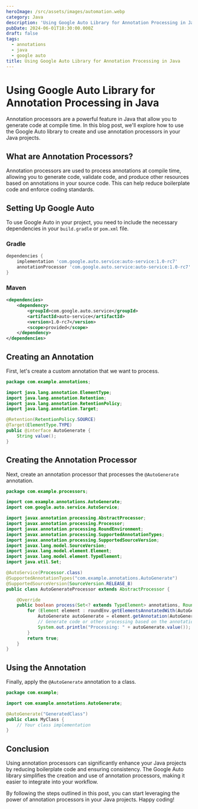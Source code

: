 ```yaml
---
heroImage: /src/assets/images/automation.webp
category: Java
description: 'Using Google Auto Library for Annotation Processing in Java'
pubDate: 2024-06-01T18:30:00.000Z
draft: false
tags:
  - annotations
  - java
  - google auto
title: Using Google Auto Library for Annotation Processing in Java
---
```


# Using Google Auto Library for Annotation Processing in Java

Annotation processors are a powerful feature in Java that allow you to generate code at compile time. In this blog post, we'll explore how to use the Google Auto library to create and use annotation processors in your Java projects.

## What are Annotation Processors?

Annotation processors are used to process annotations at compile time, allowing you to generate code, validate code, and produce other resources based on annotations in your source code. This can help reduce boilerplate code and enforce coding standards.

## Setting Up Google Auto

To use Google Auto in your project, you need to include the necessary dependencies in your `build.gradle` or `pom.xml` file.

### Gradle

```groovy
dependencies {
    implementation 'com.google.auto.service:auto-service:1.0-rc7'
    annotationProcessor 'com.google.auto.service:auto-service:1.0-rc7'
}
```

### Maven

```xml
<dependencies>
    <dependency>
        <groupId>com.google.auto.service</groupId>
        <artifactId>auto-service</artifactId>
        <version>1.0-rc7</version>
        <scope>provided</scope>
    </dependency>
</dependencies>
```

## Creating an Annotation

First, let's create a custom annotation that we want to process.

```java
package com.example.annotations;

import java.lang.annotation.ElementType;
import java.lang.annotation.Retention;
import java.lang.annotation.RetentionPolicy;
import java.lang.annotation.Target;

@Retention(RetentionPolicy.SOURCE)
@Target(ElementType.TYPE)
public @interface AutoGenerate {
    String value();
}
```

## Creating the Annotation Processor

Next, create an annotation processor that processes the `@AutoGenerate` annotation.

```java
package com.example.processors;

import com.example.annotations.AutoGenerate;
import com.google.auto.service.AutoService;

import javax.annotation.processing.AbstractProcessor;
import javax.annotation.processing.Processor;
import javax.annotation.processing.RoundEnvironment;
import javax.annotation.processing.SupportedAnnotationTypes;
import javax.annotation.processing.SupportedSourceVersion;
import javax.lang.model.SourceVersion;
import javax.lang.model.element.Element;
import javax.lang.model.element.TypeElement;
import java.util.Set;

@AutoService(Processor.class)
@SupportedAnnotationTypes("com.example.annotations.AutoGenerate")
@SupportedSourceVersion(SourceVersion.RELEASE_8)
public class AutoGenerateProcessor extends AbstractProcessor {

    @Override
    public boolean process(Set<? extends TypeElement> annotations, RoundEnvironment roundEnv) {
        for (Element element : roundEnv.getElementsAnnotatedWith(AutoGenerate.class)) {
            AutoGenerate autoGenerate = element.getAnnotation(AutoGenerate.class);
            // Generate code or other processing based on the annotation
            System.out.println("Processing: " + autoGenerate.value());
        }
        return true;
    }
}
```

## Using the Annotation

Finally, apply the `@AutoGenerate` annotation to a class.

```java
package com.example;

import com.example.annotations.AutoGenerate;

@AutoGenerate("GeneratedClass")
public class MyClass {
    // Your class implementation
}
```

## Conclusion

Using annotation processors can significantly enhance your Java projects by reducing boilerplate code and ensuring consistency. The Google Auto library simplifies the creation and use of annotation processors, making it easier to integrate into your workflow.

By following the steps outlined in this post, you can start leveraging the power of annotation processors in your Java projects. Happy coding!
